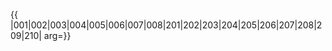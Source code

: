 {{ {{{1|PRC admin/showlist}}}
|001|002|003|004|005|006|007|008|201|202|203|204|205|206|207|208|209|210|
arg={{{arg|}}}}}
